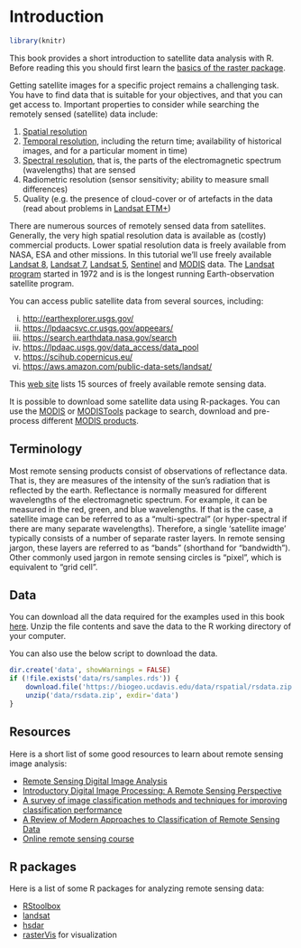 # Introduction

```r
library(knitr)
```

This book provides a short introduction to satellite data analysis with R. Before reading this you should first learn the [basics of the raster package](http://rspatial.org/spatial/). 

Getting satellite images for a specific project remains a challenging task. You have to find data that is suitable for your objectives, and that you can get access to. Important properties to consider while searching the remotely sensed (satellite) data include:

1. [Spatial resolution](http://www.nrcan.gc.ca/node/9407)
2. [Temporal resolution](http://www.seos-project.eu/modules/remotesensing/remotesensing-c03-p05.html), including the return time; availability of historical images, and for a particular moment in time) 
3. [Spectral resolution](http://www.seos-project.eu/modules/remotesensing/remotesensing-c03-p03.html), that is, the parts of the electromagnetic spectrum (wavelengths) that are sensed
4. Radiometric resolution (sensor sensitivity; ability to measure small differences)
5. Quality (e.g. the presence of cloud-cover or of artefacts in the data (read about problems in [Landsat ETM+](http://landsat.usgs.gov/products_slcoffbackground.php))


There are numerous sources of remotely sensed data from satellites. Generally, the very high spatial resolution data is available as (costly) commercial products. Lower spatial resolution data is freely available from NASA, ESA and other missions. In this tutorial we'll use freely available [Landsat 8](https://landsat.gsfc.nasa.gov/landsat-8/), [Landsat 7](https://landsat.gsfc.nasa.gov/landsat-7/), [Landsat 5](https://landsat.gsfc.nasa.gov/landsat-5/), [Sentinel](https://earth.esa.int/web/sentinel/user-guides/sentinel-2-msi) and [MODIS](https://lpdaac.usgs.gov/dataset_discovery/modis/modis_products_table) data. The [Landsat program](https://landsat.gsfc.nasa.gov/a-landsat-timeline/) started in 1972 and is is the longest running Earth-observation satellite program.

You can access public satellite data from several sources, including: 

i. <http://earthexplorer.usgs.gov/>
ii. <https://lpdaacsvc.cr.usgs.gov/appeears/>
iii. <https://search.earthdata.nasa.gov/search>
iv. <https://lpdaac.usgs.gov/data_access/data_pool>
v. <https://scihub.copernicus.eu/>
vi. <https://aws.amazon.com/public-data-sets/landsat/>

This [web site](http://gisgeography.com/free-satellite-imagery-data-list/) lists 15 sources of freely available remote sensing data.

It is possible to download some satellite data using R-packages. You can use the [MODIS](https://cran.r-project.org/web/packages/MODIS/index.html) or [MODISTools](https://cran.r-project.org/web/packages/MODISTools/index.html) package to search, download and pre-process different [MODIS products](https://lpdaac.usgs.gov/dataset_discovery/modis/modis_products_table).


## Terminology

Most remote sensing products consist of observations of reflectance data. That is, they are measures of the intensity of the sun's radiation that is reflected by the earth. Reflectance is normally measured for different wavelengths of the electromagnetic spectrum. For example, it can be measured in the red, green, and blue wavelengths. If that is the case, a satellite image can be referred to as a "multi-spectral" (or hyper-spectral if there are many separate wavelengths). Therefore, a single 'satellite image' typically consists of a number of separate raster layers. In remote sensing jargon, these layers are referred to as "bands" (shorthand for "bandwidth"). Other commonly used jargon in remote sensing circles is "pixel", which is equivalent to "grid cell". 


## Data  

You can download all the data required for the examples used in this book [here](https://biogeo.ucdavis.edu/data/rspatial/rsdata.zip). Unzip the file contents and save the data to the R working directory of your computer.   

You can also use the below script to download the data.

```r
dir.create('data', showWarnings = FALSE)
if (!file.exists('data/rs/samples.rds')) {
	download.file('https://biogeo.ucdavis.edu/data/rspatial/rsdata.zip', dest = 'data/rsdata.zip')
	unzip('data/rsdata.zip', exdir='data')
}
```



## Resources

Here is a short list of some good resources to learn about remote sensing image analysis:
  
- [Remote Sensing Digital Image Analysis](http://www.springer.com/us/book/9783642300615)  
- [Introductory Digital Image Processing: A Remote Sensing   Perspective](https://www.pearsonhighered.com/program/Jensen-Introductory-Digital-Image-Processing-A-Remote-Sensing-Perspective-4th-Edition/PGM30020.html)   
- [A survey of image classification methods and techniques for improving classification performance](http://www.tandfonline.com/doi/pdf/10.1080/01431160600746456)  
- [A Review of Modern Approaches to Classification of Remote Sensing Data](http://link.springer.com/chapter/10.1007%2F978-94-007-7969-3_9)  
- [Online remote sensing course](http://nptel.ac.in/courses/105108077/)  


## R packages

Here is a list of some R packages for analyzing remote sensing data:  

- [RStoolbox](https://cran.r-project.org/web/packages/RStoolbox/index.html)  
- [landsat](https://cran.r-project.org/web/packages/landsat/index.html)  
- [hsdar](https://cran.r-project.org/web/packages/hsdar/index.html)  
- [rasterVis](https://cran.r-project.org/web/packages/rasterVis/index.html) for visualization 
